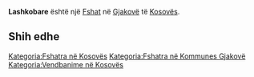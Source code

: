{{Fshat në Kosovës
 | Emri                = Lashkobare
| sqi_N_name = Lashkobare
| sqi_N_FULL_NAME_RO = Lashkobare
| sqi_N_FULL_NAME_ND_RO = Lashkobare
| sqi_N_SORT_NAME_RG = LASHKOBARE
| sqi_N_FULL_NAME_RG = Lashkobare
| sqi_N_FULL_NAME_ND_RG = Lashkobare
| sqi_V_name = Lashkobarë
| sqi_V_FULL_NAME_RO = Lashkobarë
| sqi_V_FULL_NAME_ND_RO = Lashkobare
| sqi_V_SORT_NAME_RG = LASHKOBARE
| sqi_V_FULL_NAME_RG = Lashkobarë
| sqi_V_FULL_NAME_ND_RG = Lashkobare
| srp_N_name = Laškobare
| srp_N_FULL_NAME_RO = Laškobare
| srp_N_FULL_NAME_ND_RO = Laskobare
| srp_N_SORT_NAME_RG = LASKOBARE
| srp_N_FULL_NAME_RG = Laškobare
| srp_N_FULL_NAME_ND_RG = Laskobare
| srp_NS_name = Лашкобаре
| srp_NS_FULL_NAME_RO = Лашкобаре
| srp_NS_FULL_NAME_ND_RO = Лашкобаре
| srp_NS_SORT_NAME_RG = ЛАШКОБАРЕ
| srp_NS_FULL_NAME_RG = Лашкобаре
| srp_NS_FULL_NAME_ND_RG = Лашкобаре

 | Emri (Rasa dhanore) = 
 | Figura              = 
 | Shteti              = Kosovo
 | Komuna              = Gjakovë
 | Kodi postar         = 
 | Sipërfaqja          = 

 | Popullsia           = 

 | Regj. i popullsisë  = 
 | Dend. e popullsisë  = 
 | Faqja zyrtare       = 
 <!--- Koordinatat ----> 
 | Gjerësia            = 42.394444
 | Gjatësia            = 21.1225
 | Lartësia            = 
}}
'''Lashkobare''' është një [[Fshat]] në [[Gjakovë]] të [[Kosovës]].

<!-- == Gjeografia == -->
<!-- == Historia == -->
<!-- == Demografia == -->
== Shih edhe ==
{{Komuna Gjakovë}}
{{Kosovo-Administrata-Cung}}

[[Kategoria:Fshatra në Kosovës]]
[[Kategoria:Fshatra në Kommunes Gjakovë]]
[[Kategoria:Vendbanime në Kosovës]]